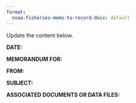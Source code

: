 ```yaml
---
format:
  noaa-fisheries-memo-to-record-docx: default
---
```


Update the content below.

**DATE:** 

**MEMORANDUM FOR:**

**FROM:** 

**SUBJECT:** 

**ASSOCIATED DOCUMENTS OR DATA FILES:**


